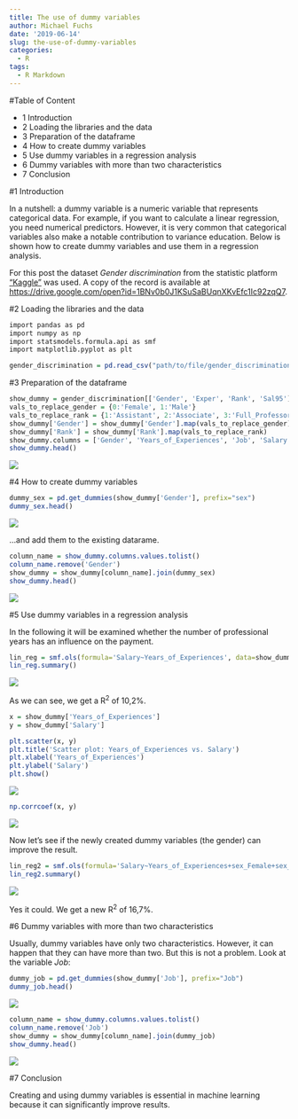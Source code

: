 ```yaml
---
title: The use of dummy variables
author: Michael Fuchs
date: '2019-06-14'
slug: the-use-of-dummy-variables
categories:
  - R
tags:
  - R Markdown
---
```



#Table of Content

+ 1 Introduction
+ 2 Loading the libraries and the data
+ 3 Preparation of the dataframe
+ 4 How to create dummy variables
+ 5 Use dummy variables in a regression analysis
+ 6 Dummy variables with more than two characteristics
+ 7 Conclusion



#1 Introduction

In a nutshell: a dummy variable is a numeric variable that represents categorical data.
For example, if you want to calculate a linear regression, you need numerical predictors. 
However, it is very common that categorical variables also make a notable contribution to variance education. Below is shown how to create dummy variables and use them in a regression analysis.


For this post the dataset *Gender discrimination* from the statistic platform ["Kaggle"](https://www.kaggle.com) was used. A copy of the record is available at <https://drive.google.com/open?id=1BNv0b0J1KSuSaBUqnXKvEfc1Ic92zqQ7>.


#2 Loading the libraries and the data



```r
import pandas as pd
import numpy as np
import statsmodels.formula.api as smf
import matplotlib.pyplot as plt
```


```r
gender_discrimination = pd.read_csv("path/to/file/gender_discrimination.csv")
```



#3 Preparation of the dataframe

```r
show_dummy = gender_discrimination[['Gender', 'Exper', 'Rank', 'Sal95']]
vals_to_replace_gender = {0:'Female', 1:'Male'}
vals_to_replace_rank = {1:'Assistant', 2:'Associate', 3:'Full_Professor'}
show_dummy['Gender'] = show_dummy['Gender'].map(vals_to_replace_gender)
show_dummy['Rank'] = show_dummy['Rank'].map(vals_to_replace_rank)
show_dummy.columns = ['Gender', 'Years_of_Experiences', 'Job', 'Salary']
show_dummy.head()
```

![](/post/2019-06-14-the-use-of-dummy-variables_files/p12p1.png)


#4 How to create dummy variables

```r
dummy_sex = pd.get_dummies(show_dummy['Gender'], prefix="sex")
dummy_sex.head()
```

![](/post/2019-06-14-the-use-of-dummy-variables_files/p12p2.png)


...and add them to the existing datarame.


```r
column_name = show_dummy.columns.values.tolist()
column_name.remove('Gender')
show_dummy = show_dummy[column_name].join(dummy_sex)
show_dummy.head()
```

![](/post/2019-06-14-the-use-of-dummy-variables_files/p12p3.png)



#5 Use dummy variables in a regression analysis

In the following it will be examined whether the number of professional years has an influence on the payment.

```r
lin_reg = smf.ols(formula='Salary~Years_of_Experiences', data=show_dummy).fit()
lin_reg.summary()
```

![](/post/2019-06-14-the-use-of-dummy-variables_files/p12p4.png)



As we can see, we get a R^2^ of 10,2%.


```r
x = show_dummy['Years_of_Experiences']
y = show_dummy['Salary']

plt.scatter(x, y)
plt.title('Scatter plot: Years_of_Experiences vs. Salary')
plt.xlabel('Years_of_Experiences')
plt.ylabel('Salary')
plt.show()
```

![](/post/2019-06-14-the-use-of-dummy-variables_files/p12p5.png)


```r
np.corrcoef(x, y)
```

![](/post/2019-06-14-the-use-of-dummy-variables_files/p12p6.png)



Now let's see if the newly created dummy variables (the gender) can improve the result.


```r
lin_reg2 = smf.ols(formula='Salary~Years_of_Experiences+sex_Female+sex_Male', data=show_dummy).fit()
lin_reg2.summary()
```

![](/post/2019-06-14-the-use-of-dummy-variables_files/p12p7.png)



Yes it could. We get a new R^2^ of 16,7%.



#6 Dummy variables with more than two characteristics

Usually, dummy variables have only two characteristics. However, it can happen that they can have more than two. But this is not a problem. Look at the variable *Job*:


```r
dummy_job = pd.get_dummies(show_dummy['Job'], prefix="Job")
dummy_job.head()
```

![](/post/2019-06-14-the-use-of-dummy-variables_files/p12p8.png)



```r
column_name = show_dummy.columns.values.tolist()
column_name.remove('Job')
show_dummy = show_dummy[column_name].join(dummy_job)
show_dummy.head()
```

![](/post/2019-06-14-the-use-of-dummy-variables_files/p12p9.png)




#7 Conclusion

Creating and using dummy variables is essential in machine learning because it can significantly improve results.


